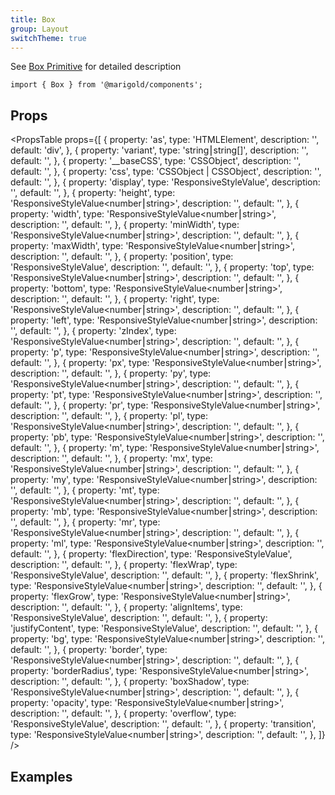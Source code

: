 ```yaml
---
title: Box
group: Layout
switchTheme: true
---
```


See [Box Primitive](../../foundation/box-primitive) for detailed description

```tsx
import { Box } from '@marigold/components';
```

## Props

<PropsTable
  props={[
    {
      property: 'as',
      type: 'HTMLElement',
      description: '',
      default: 'div',
    },
    {
      property: 'variant',
      type: 'string⎮string[]',
      description: '',
      default: '',
    },
    {
      property: '__baseCSS',
      type: 'CSSObject',
      description: '',
      default: '',
    },
    {
      property: 'css',
      type: 'CSSObject | CSSObject',
      description: '',
      default: '',
    },
    {
      property: 'display',
      type: 'ResponsiveStyleValue<string>',
      description: '',
      default: '',
    },
    {
      property: 'height',
      type: 'ResponsiveStyleValue<number⎮string>',
      description: '',
      default: '',
    },
    {
      property: 'width',
      type: 'ResponsiveStyleValue<number⎮string>',
      description: '',
      default: '',
    },
    {
      property: 'minWidth',
      type: 'ResponsiveStyleValue<number⎮string>',
      description: '',
      default: '',
    },
    {
      property: 'maxWidth',
      type: 'ResponsiveStyleValue<number⎮string>',
      description: '',
      default: '',
    },
    {
      property: 'position',
      type: 'ResponsiveStyleValue<string>',
      description: '',
      default: '',
    },
    {
      property: 'top',
      type: 'ResponsiveStyleValue<number⎮string>',
      description: '',
      default: '',
    },
    {
      property: 'bottom',
      type: 'ResponsiveStyleValue<number⎮string>',
      description: '',
      default: '',
    },
    {
      property: 'right',
      type: 'ResponsiveStyleValue<number⎮string>',
      description: '',
      default: '',
    },
    {
      property: 'left',
      type: 'ResponsiveStyleValue<number⎮string>',
      description: '',
      default: '',
    },
    {
      property: 'zIndex',
      type: 'ResponsiveStyleValue<number⎮string>',
      description: '',
      default: '',
    },
    {
      property: 'p',
      type: 'ResponsiveStyleValue<number⎮string>',
      description: '',
      default: '',
    },
    {
      property: 'px',
      type: 'ResponsiveStyleValue<number⎮string>',
      description: '',
      default: '',
    },
    {
      property: 'py',
      type: 'ResponsiveStyleValue<number⎮string>',
      description: '',
      default: '',
    },
    {
      property: 'pt',
      type: 'ResponsiveStyleValue<number⎮string>',
      description: '',
      default: '',
    },
    {
      property: 'pr',
      type: 'ResponsiveStyleValue<number⎮string>',
      description: '',
      default: '',
    },
    {
      property: 'pl',
      type: 'ResponsiveStyleValue<number⎮string>',
      description: '',
      default: '',
    },
    {
      property: 'pb',
      type: 'ResponsiveStyleValue<number⎮string>',
      description: '',
      default: '',
    },
    {
      property: 'm',
      type: 'ResponsiveStyleValue<number⎮string>',
      description: '',
      default: '',
    },
    {
      property: 'mx',
      type: 'ResponsiveStyleValue<number⎮string>',
      description: '',
      default: '',
    },
    {
      property: 'my',
      type: 'ResponsiveStyleValue<number⎮string>',
      description: '',
      default: '',
    },
    {
      property: 'mt',
      type: 'ResponsiveStyleValue<number⎮string>',
      description: '',
      default: '',
    },
    {
      property: 'mb',
      type: 'ResponsiveStyleValue<number⎮string>',
      description: '',
      default: '',
    },
    {
      property: 'mr',
      type: 'ResponsiveStyleValue<number⎮string>',
      description: '',
      default: '',
    },
    {
      property: 'ml',
      type: 'ResponsiveStyleValue<number⎮string>',
      description: '',
      default: '',
    },
    {
      property: 'flexDirection',
      type: 'ResponsiveStyleValue<string>',
      description: '',
      default: '',
    },
    {
      property: 'flexWrap',
      type: 'ResponsiveStyleValue<string>',
      description: '',
      default: '',
    },
    {
      property: 'flexShrink',
      type: 'ResponsiveStyleValue<number⎮string>',
      description: '',
      default: '',
    },
    {
      property: 'flexGrow',
      type: 'ResponsiveStyleValue<number⎮string>',
      description: '',
      default: '',
    },
    {
      property: 'alignItems',
      type: 'ResponsiveStyleValue<string>',
      description: '',
      default: '',
    },
    {
      property: 'justifyContent',
      type: 'ResponsiveStyleValue<string>',
      description: '',
      default: '',
    },
    {
      property: 'bg',
      type: 'ResponsiveStyleValue<number⎮string>',
      description: '',
      default: '',
    },
    {
      property: 'border',
      type: 'ResponsiveStyleValue<number⎮string>',
      description: '',
      default: '',
    },
    {
      property: 'borderRadius',
      type: 'ResponsiveStyleValue<number⎮string>',
      description: '',
      default: '',
    },
    {
      property: 'boxShadow',
      type: 'ResponsiveStyleValue<number⎮string>',
      description: '',
      default: '',
    },
    {
      property: 'opacity',
      type: 'ResponsiveStyleValue<number⎮string>',
      description: '',
      default: '',
    },
    {
      property: 'overflow',
      type: 'ResponsiveStyleValue<string>',
      description: '',
      default: '',
    },
    {
      property: 'transition',
      type: 'ResponsiveStyleValue<number⎮string>',
      description: '',
      default: '',
    },
  ]}
/>

## Examples

```tsx preview file=components/Box/box-success.demo.tsx

```

```tsx preview file=components/Box/box-basic.demo.tsx

```

```tsx preview file=components/Box/button-box.demo.tsx

```

```tsx preview file=components/Box/box-text.demo.tsx

```

